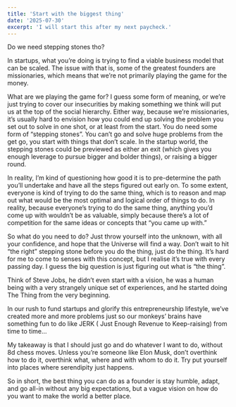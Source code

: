 ```yaml
---
title: 'Start with the biggest thing'
date: '2025-07-30'
excerpt: 'I will start this after my next paycheck.'
---
```


Do we need stepping stones tho?

In startups, what you’re doing is trying to find a viable business model that can be scaled. The issue with that is, some of the greatest founders are missionaries, which means that we’re not primarily playing the game for the money.

What are we playing the game for? I guess some form of meaning, or we’re just trying to cover our insecurities by making something we think will put us at the top of the social hierarchy. Either way, because we’re missionaries, it’s usually hard to envision how you could end up solving the problem you set out to solve in one shot, or at least from the start. You do need some form of “stepping stones”. You can’t go and solve huge problems from the get go, you start with things that don’t scale. In the startup world, the stepping stones could be previewed as either an exit (which gives you enough leverage to pursue bigger and bolder things), or raising a bigger round.

In reality, I’m kind of questioning how good it is to pre-determine the path you’ll undertake and have all the steps figured out early on. To some extent, everyone is kind of trying to do the same thing, which is to reason and map out what would be the most optimal and logical order of things to do. In reality, because everyone’s trying to do the same thing, anything you’d come up with wouldn’t be as valuable, simply because there’s a lot of competition for the same ideas or concepts that “you came up with.”

So what do you need to do? Just throw yourself into the unknown, with all your confidence, and hope that the Universe will find a way. Don’t wait to hit “the right” stepping stone before you do the thing, just do the thing. It’s hard for me to come to senses with this concept, but I realise it’s true with every passing day. I guess the big question is just figuring out what is “the thing”.

Think of Steve Jobs, he didn’t even start with a vision, he was a human being with a very strangely unique set of experiences, and he started doing The Thing from the very beginning.

In our rush to fund startups and glorify this entrepreneurship lifestyle, we’ve created more and more problems just so our monkeys’ brains have something fun to do like JERK ( Just Enough Revenue to Keep-raising) from time to time…

My takeaway is that I should just go and do whatever I want to do, without 8d chess moves. Unless you’re someone like Elon Musk, don’t overthink how to do it, overthink what, where and with whom to do it. Try put yourself into places where serendipity just happens.

So in short, the best thing you can do as a founder is stay humble, adapt, and go all-in without any big expectations, but a vague vision on how do you want to make the world a better place.